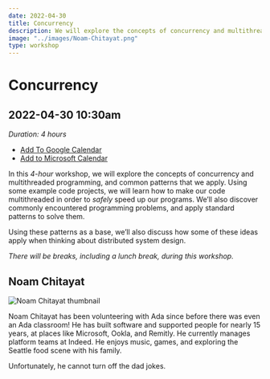 ```yaml
---
date: 2022-04-30
title: Concurrency
description: We will explore the concepts of concurrency and multithreaded programming, and common patterns that we apply. Using some example code projects, we will learn how to make our code multithreaded in order to safely speed up our programs.
image: "../images/Noam-Chitayat.png"
type: workshop
---
```


# Concurrency

## 2022-04-30 10:30am

_Duration: 4 hours_

- [Add To Google Calendar](https://calendar.google.com/calendar/render?action=TEMPLATE&dates=20220430T173000Z%2F20220430T213000Z&details=In%20this%204-hour%20workshop%2C%20we%20will%20explore%20the%20concepts%20of%20concurrency%20and%20multithreaded%20programming%2C%20and%20common%20patterns%20that%20we%20apply.&location=http%3A%2F%2Flovelace-labs.adadev.org&text=Concurrency%20with%20Noam%20Chitayat)
- [Add to Microsoft Calendar](https://outlook.live.com/calendar/0/deeplink/compose?allday=false&body=In%20this%204-hour%20workshop%2C%20we%20will%20explore%20the%20concepts%20of%20concurrency%20and%20multithreaded%20programming%2C%20and%20common%20patterns%20that%20we%20apply.&enddt=2022-04-30T21%3A30%3A00%2B00%3A00&location=http%3A%2F%2Flovelace-labs.adadev.org&path=%2Fcalendar%2Faction%2Fcompose&rru=addevent&startdt=2022-04-30T17%3A30%3A00%2B00%3A00&subject=Concurrency%20with%20Noam%20Chitayat)

In this _4-hour_ workshop, we will explore the concepts of concurrency and multithreaded programming, and common patterns that we apply. Using some example code projects, we will learn how to make our code multithreaded in order to _safely_ speed up our programs. We’ll also discover commonly encountered programming problems, and apply standard patterns to solve them.

Using these patterns as a base, we’ll also discuss how some of these ideas apply when thinking about distributed system design.

_There will be breaks, including a lunch break, during this workshop._

## Noam Chitayat

![Noam Chitayat thumbnail](../images/Noam-Chitayat-thumbnail.png)

Noam Chitayat has been volunteering with Ada since before there was even an Ada classroom! He has built software and supported people for nearly 15 years, at places like Microsoft, Ookla, and Remitly. He currently manages platform teams at Indeed. He enjoys music, games, and exploring the Seattle food scene with his family.

Unfortunately, he cannot turn off the dad jokes.
